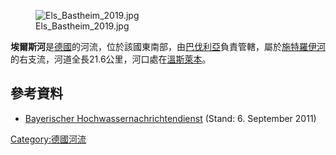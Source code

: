 {{Expand language|1=de|time=2020-11-14T12:50:53+00:00}}
{{Coord|50|22|23|N|10|15|39.5|E|display=title}}
[[Image:Els_Bastheim_2019.jpg|right]]

'''埃爾斯河'''是[[德國|德國]]的河流，位於該國東南部，由[[巴伐利亞|巴伐利亞]]負責管轄，屬於[[施特羅伊河_(法蘭克尼亞薩勒河支流)|施特羅伊河]]的右支流，河道全長21.6公里，河口處在[[溫斯萊本|溫斯萊本]]。

==參考資料==
* [http://www.hnd.bayern.de/ Bayerischer Hochwassernachrichtendienst] {{Wayback|url=http://www.hnd.bayern.de/ |date=20110511132544 }} (Stand: 6. September 2011)

{{Germany-geo-stub}}
[[Category:德國河流|Category:德國河流]]